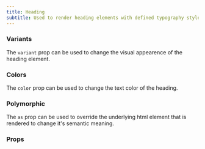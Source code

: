 ```yaml
---
title: Heading
subtitle: Used to render heading elements with defined typography styles.
---
```


<ComponentPreview name="heading"/>

### Variants

The `variant` prop can be used to change the visual appearence of the heading element.

<ComponentPreview name="heading-variants"/>

### Colors

The `color` prop can be used to change the text color of the heading.

<ComponentPreview name="heading-colors"/>

### Polymorphic

The `as` prop can be used to override the underlying html element that is rendered to change it's semantic meaning.

<ComponentPreview name="heading-polymorphic"/>

### Props

<PropsTable component="heading" />